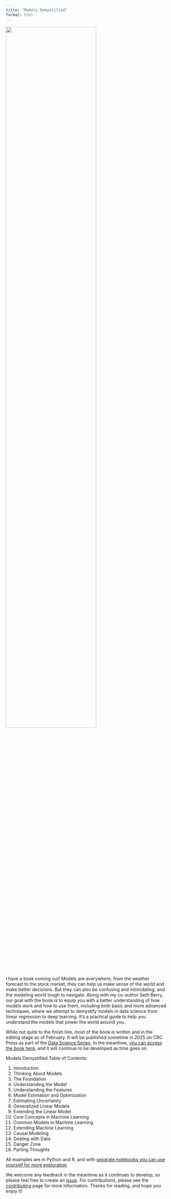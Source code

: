 ```yaml
---
title: "Models Demystified"
format: html
---
```




![](img/gp_bc_for_website_bottom_text.svg){width=75%}

<br>

I have a book coming out! Models are everywhere, from the weather forecast to the stock market, they can help us make sense of the world and make better decisions. But they can also be confusing and intimidating, and the modeling world tough to navigate. Along with my co-author Seth Berry, our goal with the book is to equip you with a better understanding of how models work and how to use them, including both basic and more advanced techniques, where we attempt to demystify models in data science from linear regression to deep learning. It's a practical guide to help you understand the models that power the world around you. 

While not quite to the finish line, most of the book is written and in the editing stage as of February. It will be published sometime in 2025 on CRC Press as part of the [Data Science Series](https://www.routledge.com/Chapman--HallCRC-Data-Science-Series/book-series/CHDSS). In the meantime, [you can access the book here](
https://m-clark.github.io/book-of-models/), and it will continue to be developed as time goes on. 

Models Demystified Table of Contents:

1.  Introduction
2.  Thinking About Models
3.  The Foundation
4.  Understanding the Model
5.  Understanding the Features
6.  Model Estimation and Optimization
7.  Estimating Uncertainty
8.  Generalized Linear Models
9.  Extending the Linear Model
10.  Core Concepts in Machine Learning
11.  Common Models in Machine Learning
12.  Extending Machine Learning
13.  Causal Modeling
14.  Dealing with Data
15.  Danger Zone
16.  Parting Thoughts

All examples are in Python and R, and with [separate notebooks you can use yourself for more exploration](https://github.com/m-clark/book-of-models/tree/main/chapter-notebooks).


We welcome any feedback in the meantime as it continues to develop, so please feel free to create an [issue](https://github.com/m-clark/book-of-models/issues). For contributions, please see the [contributing](https://github.com/m-clark/book-of-models/blob/main/CONTRIBUTING.md) page for more information. Thanks for reading, and hope you enjoy it!
